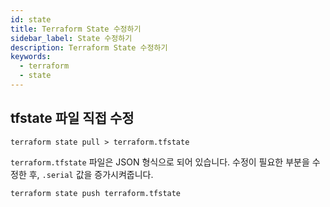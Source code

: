 ```yaml
---
id: state
title: Terraform State 수정하기
sidebar_label: State 수정하기
description: Terraform State 수정하기
keywords:
  - terraform
  - state
---
```


## tfstate 파일 직접 수정

```shell
terraform state pull > terraform.tfstate
```

`terraform.tfstate` 파일은 JSON 형식으로 되어 있습니다. 수정이 필요한 부분을 수정한 후, `.serial` 값을 증가시켜줍니다.

```shell
terraform state push terraform.tfstate
```
